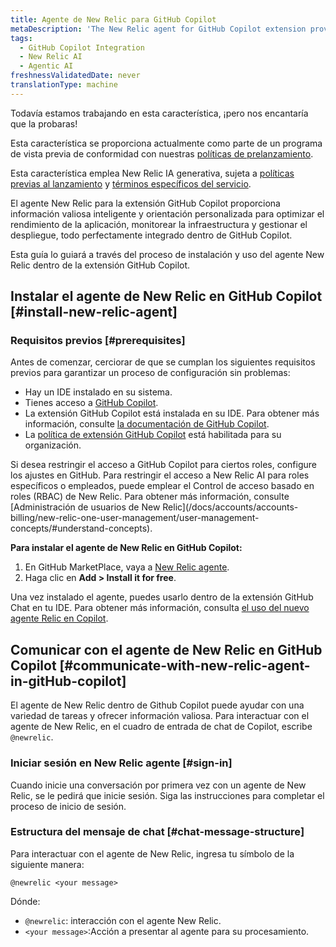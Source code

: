 ```yaml
---
title: Agente de New Relic para GitHub Copilot
metaDescription: 'The New Relic agent for GitHub Copilot extension provides intelligent insights and guidance tailored to optimize application performance, monitor infrastructure, and manage deployments—all seamlessly integrated within GitHub Copilot.'
tags:
  - GitHub Copilot Integration
  - New Relic AI
  - Agentic AI
freshnessValidatedDate: never
translationType: machine
---
```


<Callout title="avance">
  Todavía estamos trabajando en esta característica, ¡pero nos encantaría que la probaras!

  Esta característica se proporciona actualmente como parte de un programa de vista previa de conformidad con nuestras [políticas de prelanzamiento](/docs/licenses/license-information/referenced-policies/new-relic-pre-release-policy).

  Esta característica emplea New Relic IA generativa, sujeta a [políticas previas al lanzamiento](/docs/licenses/license-information/referenced-policies/new-relic-pre-release-policy) y [términos específicos del servicio](https://newrelic.com/termsandconditions/service-specific).
</Callout>

El agente New Relic para la extensión GitHub Copilot proporciona información valiosa inteligente y orientación personalizada para optimizar el rendimiento de la aplicación, monitorear la infraestructura y gestionar el despliegue, todo perfectamente integrado dentro de GitHub Copilot.

Esta guía lo guiará a través del proceso de instalación y uso del agente New Relic dentro de la extensión GitHub Copilot.

## Instalar el agente de New Relic en GitHub Copilot [#install-new-relic-agent]

### Requisitos previos [#prerequisites]

Antes de comenzar, cerciorar de que se cumplan los siguientes requisitos previos para garantizar un proceso de configuración sin problemas:

* Hay un IDE instalado en su sistema.
* Tienes acceso a [GitHub Copilot](https://github.com/features/copilot).
* La extensión GitHub Copilot está instalada en su IDE. Para obtener más información, consulte [la documentación de GitHub Copilot](https://docs.github.com/en/copilot/managing-copilot/configure-personal-settings/installing-the-github-copilot-extension-in-your-environment).
* La [política de extensión GitHub Copilot](https://docs.github.com/en/enterprise-cloud@latest/copilot/managing-copilot/managing-github-copilot-in-your-organization/managing-policies-for-copilot-in-your-organization#setting-a-policy-for-github-copilot-extensions-in-your-organization) está habilitada para su organización.

<Callout variant="tip" title="consejo">
  Si desea restringir el acceso a GitHub Copilot para ciertos roles, configure los ajustes en GitHub. Para restringir el acceso a New Relic AI para roles específicos o empleados, puede emplear el Control de acceso basado en roles (RBAC) de New Relic. Para obtener más información, consulte [Administración de usuarios de New Relic](/docs/accounts/accounts-billing/new-relic-one-user-management/user-management-concepts/#understand-concepts).
</Callout>

**Para instalar el agente de New Relic en GitHub Copilot:**

1. En GitHub MarketPlace, vaya a [New Relic agente](https://github.com/marketplace/newrelic-copilot-extension).
2. Haga clic en **Add &gt; Install it for free**.

Una vez instalado el agente, puedes usarlo dentro de la extensión GitHub Chat en tu IDE. Para obtener más información, consulta [el uso del nuevo agente Relic en Copilot](#communicate-with-new-relic-agent-in-gitHub-copilot).

## Comunicar con el agente de New Relic en GitHub Copilot [#communicate-with-new-relic-agent-in-gitHub-copilot]

El agente de New Relic dentro de Github Copilot puede ayudar con una variedad de tareas y ofrecer información valiosa. Para interactuar con el agente de New Relic, en el cuadro de entrada de chat de Copilot, escribe `@newrelic`.

### Iniciar sesión en New Relic agente [#sign-in]

Cuando inicie una conversación por primera vez con un agente de New Relic, se le pedirá que inicie sesión. Siga las instrucciones para completar el proceso de inicio de sesión.

### Estructura del mensaje de chat [#chat-message-structure]

Para interactuar con el agente de New Relic, ingresa tu símbolo de la siguiente manera:

`@newrelic <your message>`

Dónde:

* `@newrelic`: interacción con el agente New Relic.
* `<your message>`:Acción a presentar al agente para su procesamiento.